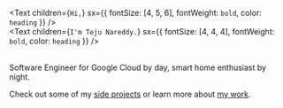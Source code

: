 <Text
  children={`Hi,`}
  sx={{ fontSize: [4, 5, 6], fontWeight: `bold`, color: `heading` }}
/>
<br/>
<Text
  children={`I'm Teju Nareddy.`}
  sx={{ fontSize: [4, 4, 4], fontWeight: `bold`, color: `heading` }}
/>
<br/>
<br/>

Software Engineer for Google Cloud by day, smart home enthusiast by night.

Check out some of my [side projects](/blog) or learn more about [my work](/about).
